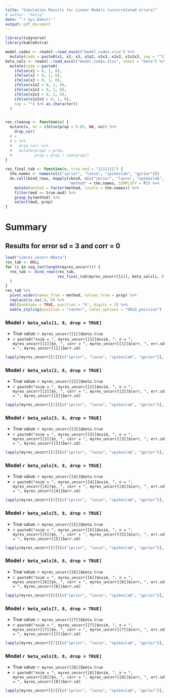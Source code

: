 ```yaml
---
title: "Simulation Results for Linear Models (uncorrelated errors)"
# author: "Haziq"
date: "`r Sys.Date()`"
output: pdf_document
---
```


```r
library(tidyverse)
library(kableExtra)

model_codes <- readxl::read_excel("model_codes.xlsx") %>%
  mutate(code = paste0(x1, x2, x3, x1x2, x1x3, x2x3, x1x2x3, sep = ""))
beta_vals <- readxl::read_excel("model_codes.xlsx", sheet = "beta") %>%
  mutate(code = paste0(
    ifelse(x1 > 0, 1, 0),
    ifelse(x2 > 0, 1, 0),
    ifelse(x3 > 0, 1, 0),
    ifelse(x1x2 > 0, 1, 0),
    ifelse(x1x3 > 0, 1, 0),
    ifelse(x2x3 > 0, 1, 0),
    ifelse(x1x2x3 > 0, 1, 0),
    sep = "") %>% as.character()
  )


res_cleanup <- function(x) {
  mutate(x, no = ifelse(prop < 0.05, NA, no)) %>%
    drop_na()
  # x
  # x %>% 
  #   drop_na() %>%
  #   mutate(prop2 = prop,
  #          prop = prop / sum(prop))
}

res_final_tab <- function(x, true.mod = "1111111") {
  the.names <- names(x[c("iprior", "lasso", "spikeslab", "gprior")])
  do.call(bind_rows, mapply(cbind, x[c("iprior", "lasso", "spikeslab", "gprior")], 
                            "method" = the.names, SIMPLIFY = F)) %>%
    mutate(method = factor(method, levels = the.names)) %>%
    filter(mod == true.mod) %>%
    group_by(method) %>%
    select(mod, prop) 
}
```


# Summary

## Results for error sd = 3 and corr = 0


```r
load("simres_uncorr.RData")
res_tab <- NULL
for (i in seq_len(length(myres_uncorr))) {
  res_tab <- bind_rows(res_tab,
                       res_final_tab(myres_uncorr[[i]], beta_vals[i, 8, drop = TRUE]) 
  )
}
res_tab %>% 
  pivot_wider(names_from = method, values_from = prop) %>%
  replace(is.na(.), 0) %>%
  kbl(booktabs = TRUE, position = "h", digits = 2) %>%
  kable_styling(position = "center", latex_options = "HOLD_position")
```


\newpage

### Model `r beta_vals[1, 8, drop = TRUE]`

- True value: `r myres_uncorr[[1]]$beta.true`
- `r paste0("nsim = ", myres_uncorr[[1]]$nsim, ", n = ", myres_uncorr[[1]]$n, ", corr = ", myres_uncorr[[1]]$corr, ", err.sd = ", myres_uncorr[[1]]$err.sd)`

```r
lapply(myres_uncorr[[1]][c("iprior", "lasso", "spikeslab", "gprior")], res_cleanup)
```
\newpage


### Model `r beta_vals[2, 8, drop = TRUE]`

- True value: `r myres_uncorr[[2]]$beta.true`
- `r paste0("nsim = ", myres_uncorr[[2]]$nsim, ", n = ", myres_uncorr[[2]]$n, ", corr = ", myres_uncorr[[2]]$corr, ", err.sd = ", myres_uncorr[[2]]$err.sd)`

```r
lapply(myres_uncorr[[2]][c("iprior", "lasso", "spikeslab", "gprior")], res_cleanup)
```
\newpage


### Model `r beta_vals[3, 8, drop = TRUE]`

- True value: `r myres_uncorr[[3]]$beta.true`
- `r paste0("nsim = ", myres_uncorr[[3]]$nsim, ", n = ", myres_uncorr[[3]]$n, ", corr = ", myres_uncorr[[3]]$corr, ", err.sd = ", myres_uncorr[[3]]$err.sd)`

```r
lapply(myres_uncorr[[3]][c("iprior", "lasso", "spikeslab", "gprior")], res_cleanup)
```
\newpage

### Model `r beta_vals[4, 8, drop = TRUE]`

- True value: `r myres_uncorr[[4]]$beta.true`
- `r paste0("nsim = ", myres_uncorr[[4]]$nsim, ", n = ", myres_uncorr[[4]]$n, ", corr = ", myres_uncorr[[4]]$corr, ", err.sd = ", myres_uncorr[[4]]$err.sd)`

```r
lapply(myres_uncorr[[4]][c("iprior", "lasso", "spikeslab", "gprior")], res_cleanup)
```
\newpage

### Model `r beta_vals[5, 8, drop = TRUE]`

- True value: `r myres_uncorr[[5]]$beta.true`
- `r paste0("nsim = ", myres_uncorr[[5]]$nsim, ", n = ", myres_uncorr[[5]]$n, ", corr = ", myres_uncorr[[5]]$corr, ", err.sd = ", myres_uncorr[[5]]$err.sd)`

```r
lapply(myres_uncorr[[5]][c("iprior", "lasso", "spikeslab", "gprior")], res_cleanup)
```
\newpage


### Model `r beta_vals[6, 8, drop = TRUE]`

- True value: `r myres_uncorr[[6]]$beta.true`
- `r paste0("nsim = ", myres_uncorr[[6]]$nsim, ", n = ", myres_uncorr[[6]]$n, ", corr = ", myres_uncorr[[6]]$corr, ", err.sd = ", myres_uncorr[[6]]$err.sd)`

```r
lapply(myres_uncorr[[6]][c("iprior", "lasso", "spikeslab", "gprior")], res_cleanup)
```
\newpage


### Model `r beta_vals[7, 8, drop = TRUE]`

- True value: `r myres_uncorr[[7]]$beta.true`
- `r paste0("nsim = ", myres_uncorr[[7]]$nsim, ", n = ", myres_uncorr[[7]]$n, ", corr = ", myres_uncorr[[7]]$corr, ", err.sd = ", myres_uncorr[[7]]$err.sd)`

```r
lapply(myres_uncorr[[7]][c("iprior", "lasso", "spikeslab", "gprior")], res_cleanup)
```
\newpage

### Model `r beta_vals[8, 8, drop = TRUE]`

- True value: `r myres_uncorr[[8]]$beta.true`
- `r paste0("nsim = ", myres_uncorr[[8]]$nsim, ", n = ", myres_uncorr[[8]]$n, ", corr = ", myres_uncorr[[8]]$corr, ", err.sd = ", myres_uncorr[[8]]$err.sd)`

```r
lapply(myres_uncorr[[8]][c("iprior", "lasso", "spikeslab", "gprior")], res_cleanup)
```
\newpage




